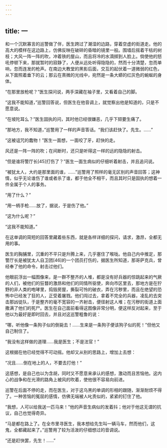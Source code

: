 ```yaml
---
---
---
```

title: 一
---



和一个沉默寡言的巡警做了伴，医生跨过了潮湿的边路，穿着空虚的街道走。他的高大的模样在这边路上，仿佛反映在破碎的昏暗的镜里一般。围墙后摇着干枯的树枝；大风一阵一阵的吹，冲着铁的屋山，而且将冷的水滴掷到人脸上。倘使他的怒吼停顿下来，那就暂时的寂静了，人便从远处听得隐隐的，然而十分清楚，忽而单响，忽而连发的枪声。在南边大教堂的黑影后面，交互的起伏着一道微弱的红色，从下面照着垂下的云；那云在熹微的光线中，宛然是一条大蟒的红灰色的蜿蜒的身体。

“在那里放枪呢？”医生探问说，两手深藏在袖子里，又看着自己的脚。

“这我不能知道，”巡警回答说，但医生在他音调上，就觉察出他是知道的，只是不愿意说。

“在坡陀耳么？”医生固执的问，其时他已经很嫌恶，几乎下颏要生痛了。

“那地方，我不知道，”巡警用了一样的声音答话。“我们该赶快了。先生。……”

“这被诅咒的蠢物！”医生一面想，一面咬了牙，赶快的走。

风还是一阵一阵的吹；在间断时，还只是听得这一样的远的隐隐的射击。

“但是谁将警厅长[45]打伤了？”医生一面生病似的仔细听着射击，并且追问说。

“被犹太人，大约是那里面的谁，……”巡警用了照样的毫无区别的声音回答；这神情，似乎无论谁伤了谁或者杀了谁，都于他全不相干，而且其时只是固执的想着一件全属于个人的事务。

“用了什么？”

“用一柄手枪……放了，据说，于是伤了他。”

“这为什么呢？”

“这我不能知道。”

在这单调的简短的回答里藏着些东西，就是各样详细的探问，请求，激昂，全都无用的事。

医生的胸脯里，沉重的不平只是升腾上来，几乎塞住了喉咙。他自己内中推定，那警厅长是被犹太人自卫团[46]的一个团员打伤的，据医生所知道，那哥萨克兵，曾经奉了他的命令，射击过他们。

他眼前浮出一幅图像来，是一群不整齐的人堆，都是没有好兵器的惊跳起来的气厥的人们，被他们的狂瞀的激昂和他们的同情所驱使，奔向市区里去，那地方是在狞野的非人类的咆哮里，捣毁房屋，撕裂可怜的破衣，弄在污秽里，而且在绝望的恐怖中已经发了狂的人，正受着屠戮。他们闯过去，拿着不完全的兵器，凌乱的去突击那凶徒队，于是整齐的毫不宽容的一齐射击，便径射这人堆；在污秽的街道上面撒满了他们的死尸。医生在自己面前看得这图像非常分明，便这样反对起来，至于他以为最好是即时回去，并且对这巡警粗鲁的说：

“哪，听他像一条狗子似的倒毙去！……生来是一条狗子便该狗子似的死！”但他又自己制住了。

“我没有这样做的道理……我是医生；不是法官！”

这根据在他已经觉得不可动摇。他却又从别的思路上，增加上去想：

“况且……倒在地上的人，不要去打他！”

这感想，是自己也以为含胡，同时又不愿意来承认的感想，激动而且苦恼他。这内心的战争和在光滑的路角上被风的吹着，使他很不容易向前进。

巡警在后面不停的走，而在医生，对于这乌黑的单调的形相的跟随，渐渐耐烦不得了。一种苦恼的冤屈的感情，仿佛无端被人叱责似的，紧紧的钉住了他。

“我想，人可以给我送一匹马来！”他的声音生病似的发着抖；他对于他这无谓的抗议，自己也觉得奇异。

“马是都在路上了。在全市里寻医生，我本想给先生叫一辆马车，然而他们，这鬼，全都藏起来了。”巡警用了较为活泼的仔细想过的音调说。

“还是赶快罢，先生！……”